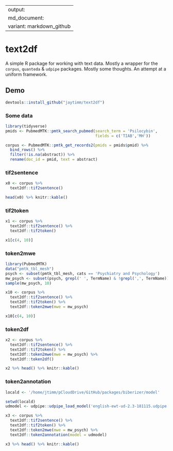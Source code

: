 
---
output:
  md_document:
    variant: markdown_github
---

# text2df 

A simple R package for working with text data.  Mostly a wrapper for the `corpus`, `quanteda` & `udpipe` packages.  Mostly some thoughts. An attempt at a uniform framework.  


## Demo

```r
devtools::install_github("jaytimm/text2df")
```



### Some data

```r
library(tidyverse)
pmids <- PubmedMTK::pmtk_search_pubmed(search_term = 'Psilocybin', 
                                       fields = c('TIAB','MH'))

corpus <- PubmedMTK::pmtk_get_records2(pmids = pmids$pmid) %>%
  bind_rows() %>%
  filter(!is.na(abstract)) %>%
  rename(doc_id = pmid, text = abstract)
```




### tif2sentence

```r
x0 <- corpus %>% 
  text2df::tif2sentence()

head(x0) %>% knitr::kable()
```




### tif2token

```r
x1 <- corpus %>% 
  text2df::tif2sentence() %>%
  text2df::tif2token()

x1[c(4, 10)]
```




### token2mwe

```r
library(PubmedMTK)
data("pmtk_tbl_mesh")
psych <- subset(pmtk_tbl_mesh, cats == 'Psychiatry and Psychology')
mw_psych <- subset(psych, grepl(' ', TermName) & !grepl(',', TermName))$TermName
sample(mw_psych, 10)
```



```r
x10 <- corpus %>% 
  text2df::tif2sentence() %>%
  text2df::tif2token() %>%
  text2df::token2mwe(mwe = mw_psych)

x10[c(4, 10)]
```





### token2df

```r
x2 <- corpus %>% 
  text2df::tif2sentence() %>%
  text2df::tif2token() %>%
  text2df::token2mwe(mwe = mw_psych) %>%
  text2df::token2df()

x2 %>% head() %>% knitr::kable()
```




### token2annotation

```r
locald <- '/home/jtimm/pCloudDrive/GitHub/packages/biberizer/model'
```


```r
setwd(locald)
udmodel <- udpipe::udpipe_load_model('english-ewt-ud-2.3-181115.udpipe')

x3 <- corpus %>% 
  text2df::tif2sentence() %>%
  text2df::tif2token() %>%
  text2df::token2mwe(mwe = mw_psych) %>%
  text2df::token2annotation(model = udmodel)

x3 %>% head() %>% knitr::kable()
```



